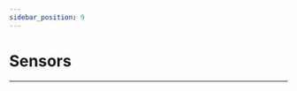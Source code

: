 ```yaml
---
sidebar_position: 9
---
```






# Sensors
---

<cardbox>
  <card
    href="./octopus-sensors/"
    title="Octopus Sensors"
    description=""
    img={'https://wiki-media-ef.oss-cn-hongkong.aliyuncs.com/i18n/en/docusaurus-plugin-content-docs/current/microbit/sensor/octopus-sensors/images/octopus-sensors-icon.png'}
  />
  <card
    href="./planet-x-sensors/"
    title="Planet X Sensors"
    description=""
    img={'https://wiki-media-ef.oss-cn-hongkong.aliyuncs.com/i18n/en/docusaurus-plugin-content-docs/current/microbit/sensor/planet-x-sensors/images/planet-x-sensors-icon.png'}
  />
</cardbox>
